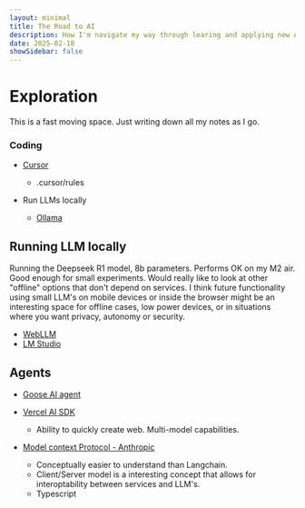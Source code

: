 ```yaml
---
layout: minimal
title: The Road to AI
description: How I'm navigate my way through learing and applying new AI technologies to my work.
date: 2025-02-18
showSidebar: false
---
```


# Exploration

This is a fast moving space. Just writing down all my notes as I go.

### Coding

- [Cursor](https://www.cursor.com/)

  - .cursor/rules

- Run LLMs locally
  - [Ollama](https://ollama.com/library/deepseek-r1)

## Running LLM locally

Running the Deepseek R1 model, 8b parameters. Performs OK on my M2 air. Good enough for small experiments. Would really like to look at other "offline" options that don't depend on services. I think future functionality using small LLM's on mobile devices or inside the browser might be an interesting space for offline cases, low power devices, or in situations where you want privacy, autonomy or security.

- [WebLLM](https://webllm.mlc.ai/)
- [LM Studio](https://lmstudio.ai/)

## Agents

- [Goose AI agent](https://gooseai.com/)

- [Vercel AI SDK](https://sdk.vercel.ai/)

  - Ability to quickly create web. Multi-model capabilities.

- [Model context Protocol - Anthropic](https://github.com/modelcontextprotocol)

  - Conceptually easier to understand than Langchain.
  - Client/Server model is a interesting concept that allows for interoptability between services and LLM's.
  - Typescript

